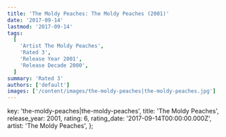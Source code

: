 ```yaml
---
title: 'The Moldy Peaches: The Moldy Peaches (2001)'
date: '2017-09-14'
lastmod: '2017-09-14'
tags:
  [
    'Artist The Moldy Peaches',
    'Rated 3',
    'Release Year 2001',
    'Release Decade 2000',
  ]
summary: 'Rated 3'
authors: ['default']
images: ['/content/images/the-moldy-peaches|the-moldy-peaches.jpg']
---
```


  key: 'the-moldy-peaches|the-moldy-peaches',
  title: 'The Moldy Peaches',
  release_year: 2001,
  rating: 6,
  rating_date: '2017-09-14T00:00:00.000Z',
  artist: 'The Moldy Peaches',
};

<MusicRating data={data} />
